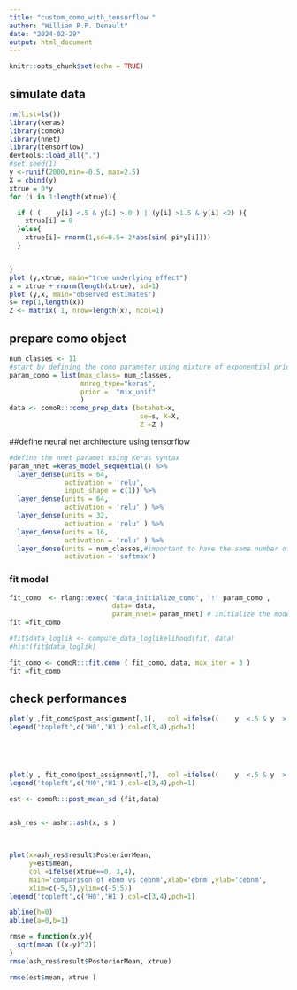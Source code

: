 ```yaml
---
title: "custom_como_with_tensorflow "
author: "William R.P. Denault"
date: "2024-02-29"
output: html_document
---
```


```r
knitr::opts_chunk$set(echo = TRUE)
```

##  simulate data

```r
rm(list=ls())
library(keras)
library(comoR)
library(nnet)
library(tensorflow)
devtools::load_all(".")
#set.seed(1)
y <-runif(2000,min=-0.5, max=2.5)
X = cbind(y)
xtrue = 0*y
for (i in 1:length(xtrue)){

  if ( (    y[i] <.5 & y[i] >.0 ) | (y[i] >1.5 & y[i] <2) ){
    xtrue[i] = 0
  }else{
    xtrue[i]= rnorm(1,sd=0.5+ 2*abs(sin( pi*y[i])))
  }


}
plot (y,xtrue, main="true underlying effect")
x = xtrue + rnorm(length(xtrue), sd=1)
plot (y,x, main="observed estimates")
s= rep(1,length(x))
Z <- matrix( 1, nrow=length(x), ncol=1)


```

## prepare como object

```r
num_classes <- 11
#start by defining the como parameter using mixture of exponential priors and a neural net regressor
param_como = list(max_class= num_classes,
                  mnreg_type="keras",
                  prior =  "mix_unif"
                  )
data <- comoR:::como_prep_data (betahat=x,
                                 se=s, X=X,
                                 Z =Z )
```



##define neural net architecture using tensorflow


```r


#define the nnet paramet using Keras syntax
param_nnet =keras_model_sequential() %>%
  layer_dense(units = 64,
              activation = 'relu',
              input_shape = c(1)) %>%
  layer_dense(units = 64,
              activation = 'relu' ) %>% 
  layer_dense(units = 32,
              activation = 'relu' ) %>%
  layer_dense(units = 16,
              activation = 'relu' ) %>%
  layer_dense(units = num_classes,#important to have the same number of units as the number of classes
              activation = 'softmax')
```

### fit model

```r
fit_como  <- rlang::exec( "data_initialize_como", !!! param_como ,
                          data= data,
                          param_nnet= param_nnet) # initialize the model from the data
fit =fit_como

#fit$data_loglik <- compute_data_loglikelihood(fit, data)
#hist(fit$data_loglik)

fit_como <- comoR:::fit.como ( fit_como, data, max_iter = 3 )
fit =fit_como


```

## check performances


```r

plot(y ,fit_como$post_assignment[,1],   col =ifelse((    y  <.5 & y  >.0 ) | (y  >1.5 & y  <2) , 3,4), main= "estimated mixture proportions for H0")
legend('topleft',c('H0','H1'),col=c(3,4),pch=1)

 



plot(y , fit_como$post_assignment[,7],  col =ifelse((    y  <.5 & y  >.0 ) | (y  >1.5 & y  <2) ,3,4), main= "estimated mixture proportions 7th component")
legend('topleft',c('H0','H1'),col=c(3,4),pch=1)

est <- comoR:::post_mean_sd (fit,data)
  

ash_res <- ashr::ash(x, s )

 

plot(x=ash_res$result$PosteriorMean,
     y=est$mean,  
     col =ifelse(xtrue==0, 3,4),
     main='comparison of ebnm vs cebnm',xlab='ebnm',ylab='cebnm',
     xlim=c(-5,5),ylim=c(-5,5))
legend('topleft',c('H0','H1'),col=c(3,4),pch=1)

abline(h=0)
abline(a=0,b=1)

rmse = function(x,y){
  sqrt(mean ((x-y)^2))
}
rmse(ash_res$result$PosteriorMean, xtrue)

rmse(est$mean, xtrue )

```

